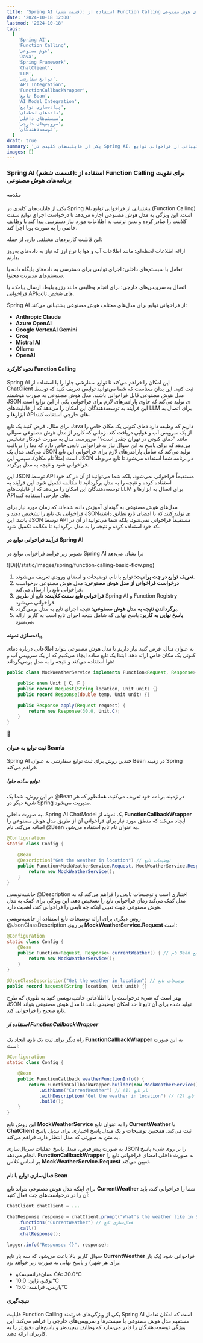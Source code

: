 ```yaml
---
title: 'Spring AI (قسمت ششم): استفاده از Function Calling برای تقویت برنامه‌های هوش مصنوعی'
date: '2024-10-18 12:00'
lastmod: '2024-10-18'
tags:
  [
    'Spring AI',
    'Function Calling',
    'هوش مصنوعی',
    'Java',
    'Spring Framework',
    'ChatClient',
    'LLM',
    'توابع سفارشی',
    'API Integration',
    'FunctionCallbackWrapper',
    'تابع Bean',
    'AI Model Integration',
    'پیاده‌سازی توابع',
    'داده‌های لحظه‌ای',
    'سیستم‌های داخلی',
    'سرویس‌های خارجی',
    'توسعه‌دهندگان',
  ]
draft: true
summary: 'یکی از قابلیت‌های کلیدی در Spring AI، پشتیبانی از فراخوانی توابع (Function Calling) است. این ویژگی به مدل هوش مصنوعی اجازه می‌دهد تا درخواست اجرای توابع سمت کلاینت را صادر کرده و بدین ترتیب به اطلاعات مورد نیاز دسترسی پیدا کند یا وظایف خاصی را به صورت پویا اجرا کند.'
images: []
---
```


### Spring AI (قسمت ششم): استفاده از Function Calling برای تقویت برنامه‌های هوش مصنوعی

#### مقدمه

یکی از قابلیت‌های کلیدی در Spring AI، پشتیبانی از فراخوانی توابع (Function Calling) است. این ویژگی به مدل هوش مصنوعی اجازه می‌دهد تا درخواست اجرای توابع سمت کلاینت را صادر کرده و بدین ترتیب به اطلاعات مورد نیاز دسترسی پیدا کند یا وظایف خاصی را به صورت پویا اجرا کند.

این قابلیت کاربردهای مختلفی دارد، از جمله:

ارائه اطلاعات لحظه‌ای: مانند اطلاعات آب و هوا یا نرخ ارز که نیاز به داده‌های به‌روز دارند.

تعامل با سیستم‌های داخلی: اجرای توابعی برای دسترسی به داده‌های پایگاه داده یا سیستم‌های مدیریت محتوا.

اتصال به سرویس‌های خارجی: برای انجام وظایفی مانند رزرو بلیط، ارسال پیامک، یا فراخوانی APIهای شخص ثالث.

Spring AI از فراخوانی توابع برای مدل‌های مختلف هوش مصنوعی پشتیبانی می‌کند:

- **Anthropic Claude**
- **Azure OpenAI**
- **Google VertexAI Gemini**
- **Groq**
- **Mistral AI**
- **Ollama**
- **OpenAI**

#### نحوه کارکرد Function Calling

Spring AI این امکان را فراهم می‌کند تا توابع سفارشی جاوا را با استفاده از ChatClient ثبت کنید. این بدان معناست که شما می‌توانید توابعی تعریف کنید که توسط مدل هوش مصنوعی قابل فراخوانی باشند. مدل هوش مصنوعی به صورت هوشمند JSONی تولید می‌کند که حاوی پارامترهای لازم برای فراخوانی یکی از این توابع است. این فرآیند به توسعه‌دهندگان این امکان را می‌دهد که از قابلیت‌های LLM برای اتصال به ابزارها و APIهای خارجی استفاده کنند.

برای مثال، فرض کنید یک تابع Java داریم که وظیفه دارد دمای کنونی یک مکان خاص را از یک سرویس آب و هوایی دریافت کند. زمانی که کاربر از مدل هوش مصنوعی سوالی مانند "دمای کنونی در تهران چقدر است؟" می‌پرسد، مدل به صورت خودکار تشخیص می‌دهد که برای پاسخ به این سوال نیاز به فراخوانی تابعی خاص دارد که دما را دریافت می‌کند. مدل یک JSON تولید می‌کند که شامل پارامترهای لازم برای فراخوانی این تابع است (مثلاً نام مکان). سپس، این JSON در برنامه شما استفاده می‌شود تا تابع مربوطه فراخوانی شود و نتیجه به مدل برگردد.

این JSON توسط API مستقیماً فراخوانی نمی‌شود، بلکه شما می‌توانید از آن در کد خود استفاده کرده و نتیجه را به مدل برگردانید تا مکالمه تکمیل شود. این فرآیند به توسعه‌دهندگان این امکان را می‌دهد که از قابلیت‌های LLM برای اتصال به ابزارها و APIهای خارجی استفاده کنند.

مدل‌های هوش مصنوعی به گونه‌ای آموزش داده شده‌اند که زمان مورد نیاز برای فراخوانی یک تابع را تشخیص دهند و JSONی تولید کنند که با امضای تابع تطابق داشته باشد. این JSON توسط API مستقیماً فراخوانی نمی‌شود، بلکه شما می‌توانید از آن در کد خود استفاده کرده و نتیجه را به مدل برگردانید تا مکالمه تکمیل شود.

#### فرآیند فراخوانی توابع در Spring AI

تصویر زیر فرآیند فراخوانی توابع در Spring AI را نشان می‌دهد:

<div className="justify-center overflow-hidden">
  ![Di](/static/images/spring/function-calling-basic-flow.png)
</div>

1. **تعریف توابع در چت پرامپت**: توابع با نام، توضیحات و امضای ورودی تعریف می‌شوند.
2. **درخواست فراخوانی از مدل هوش مصنوعی**: مدل هوش مصنوعی درخواست فراخوانی تابع را ارسال می‌کند.
3. **فراخوانی تابع سمت کلاینت**: تابع از طریق Spring AI و Function Registry فراخوانی می‌شود.
4. **برگرداندن نتیجه به مدل هوش مصنوعی**: نتیجه اجرای تابع به مدل برمی‌گردد.
5. **پاسخ نهایی به کاربر**: پاسخ نهایی که شامل نتیجه اجرای تابع است به کاربر ارائه می‌شود.

#### پیاده‌سازی نمونه

به عنوان مثال، فرض کنید نیاز داریم تا مدل هوش مصنوعی بتواند اطلاعاتی درباره دمای کنونی یک مکان خاص ارائه دهد. ابتدا یک تابع ساده ایجاد می‌کنیم که از یک سرویس آب و هوا استفاده می‌کند و نتیجه را به مدل برمی‌گرداند:

<div dir="ltr">

```java
public class MockWeatherService implements Function<Request, Response> {

    public enum Unit { C, F }
    public record Request(String location, Unit unit) {}
    public record Response(double temp, Unit unit) {}

    public Response apply(Request request) {
        return new Response(30.0, Unit.C);
    }
}
```

</div>


#### ثبت توابع به عنوان Beanها

Spring AI چندین روش برای ثبت توابع سفارشی به عنوان Bean در زمینه Spring فراهم می‌کند.

##### توابع ساده جاوا

در این روش، شما یک @Bean در زمینه برنامه خود تعریف می‌کنید، همانطور که هر شیء دیگر در Spring مدیریت می‌شود.

به صورت داخلی، Spring AI ChatModel یک نمونه از **FunctionCallbackWrapper** ایجاد می‌کند که منطق مورد نیاز برای فراخوانی آن از طریق مدل هوش مصنوعی را اضافه می‌کند. نام @Bean به عنوان نام تابع استفاده می‌شود.

<div dir="ltr">

```java
@Configuration
static class Config {

    @Bean
    @Description("Get the weather in location") // توضیحات تابع
    public Function<MockWeatherService.Request, MockWeatherService.Response> currentWeather() {
        return new MockWeatherService();
    }
}
```

</div>

حاشیه‌نویسی @Description اختیاری است و توضیحات تابعی را فراهم می‌کند که به مدل کمک می‌کند زمان فراخوانی تابع را تشخیص دهد. این ویژگی برای کمک به مدل هوش مصنوعی جهت تعیین اینکه چه تابعی را فراخوانی کند، اهمیت دارد.

روش دیگری برای ارائه توضیحات تابع استفاده از حاشیه‌نویسی @JsonClassDescription بر روی **MockWeatherService.Request** است:

<div dir="ltr">

```java
@Configuration
static class Config {
    @Bean
    public Function<Request, Response> currentWeather() { // نام Bean به عنوان نام تابع
        return new MockWeatherService();
    }
}

@JsonClassDescription("Get the weather in location") // توضیحات تابع
public record Request(String location, Unit unit) {}
```

</div>

بهتر است که شیء درخواست را با اطلاعاتی حاشیه‌نویسی کنید به طوری که طرح JSON تولید شده برای آن تابع تا حد امکان توضیحی باشد تا مدل هوش مصنوعی بتواند تابع صحیح را فراخوانی کند.

##### استفاده از FunctionCallbackWrapper

راه دیگر برای ثبت یک تابع، ایجاد یک **FunctionCallbackWrapper** به این صورت است:

<div dir="ltr">

```java
@Configuration
static class Config {

    @Bean
    public FunctionCallback weatherFunctionInfo() {
        return FunctionCallbackWrapper.builder(new MockWeatherService())
            .withName("CurrentWeather") // (1) نام تابع
            .withDescription("Get the weather in location") // (2) توضیحات تابع
            .build();
    }
}
```

</div>

این روش تابع **MockWeatherService** را به عنوان تابع **CurrentWeather** با **ChatClient** ثبت می‌کند. همچنین توضیحات و یک مبدل پاسخ اختیاری برای تبدیل پاسخ به متن به صورتی که مدل انتظار دارد، فراهم می‌کند.

به صورت پیش‌فرض، مبدل پاسخ عملیات سریال‌سازی JSON را بر روی شیء پاسخ انجام می‌دهد. **FunctionCallbackWrapper** به صورت داخلی امضای فراخوانی تابع را بر اساس کلاس **MockWeatherService.Request** تعیین می‌کند.

#### فعال‌سازی توابع با نام Bean

برای اینکه مدل هوش مصنوعی بتواند تابع **CurrentWeather** شما را فراخوانی کند، باید آن را در درخواست‌های چت فعال کنید:

<div dir="ltr">

```java
ChatClient chatClient = ...

ChatResponse response = chatClient.prompt("What's the weather like in San Francisco, Tokyo, and Paris?")
    .functions("CurrentWeather") // فعال‌سازی تابع
    .call()
    .chatResponse();

logger.info("Response: {}", response);
```

</div>

سوال کاربر بالا باعث می‌شود که سه بار تابع **CurrentWeather** فراخوانی شود (یک بار برای هر شهر) و پاسخ نهایی به صورت زیر خواهد بود:

- سان‌فرانسیسکو، CA: 30.0°C
- توکیو، ژاپن: 10.0°C
- پاریس، فرانسه: 15.0°C

#### نتیجه‌گیری

قابلیت Function Calling یکی از ویژگی‌های قدرتمند Spring AI است که امکان تعامل مستقیم مدل هوش مصنوعی با سیستم‌ها و سرویس‌های خارجی را فراهم می‌کند. این ویژگی توسعه‌دهندگان را قادر می‌سازد که وظایف پیچیده‌تر و پاسخ‌های دقیق‌تر را به کاربران ارائه دهند.
